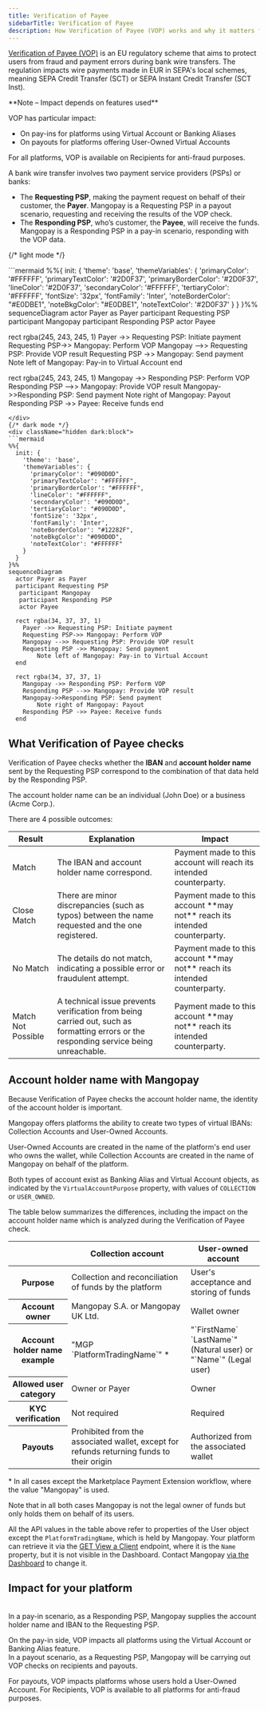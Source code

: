 ```yaml
---
title: Verification of Payee
sidebarTitle: Verification of Payee
description: How Verification of Payee (VOP) works and why it matters for your platform
---
```


<a href="https://www.europeanpaymentscouncil.eu/what-we-do/other-schemes/verification-payee" target="_blank">Verification of Payee (VOP)</a> is an EU regulatory scheme that aims to protect users from fraud and payment errors during bank wire transfers. The regulation impacts wire payments made in EUR in SEPA's local schemes, meaning SEPA Credit Transfer (SCT) or SEPA Instant Credit Transfer (SCT Inst).

<Note>
**Note – Impact depends on features used**

VOP has particular impact:
- On pay-ins for platforms using Virtual Account or Banking Aliases
- On payouts for platforms offering User-Owned Virtual Accounts

For all platforms, VOP is available on Recipients for anti-fraud purposes.
</Note>

A bank wire transfer involves two payment service providers (PSPs) or banks:
- The **Requesting PSP**, making the payment request on behalf of their customer, the **Payer**. Mangopay is a Requesting PSP in a payout scenario, requesting and receiving the results of the VOP check.
- The **Responding PSP**, who’s customer, the **Payee**, will receive the funds. Mangopay is a Responding PSP in a pay-in scenario, responding with the VOP data.

{/* light mode */}
<div className="block dark:hidden">
```mermaid
%%{
  init: {
    'theme': 'base',
    'themeVariables': {
      'primaryColor': '#FFFFFF',
      'primaryTextColor': '#2D0F37',
      'primaryBorderColor': '#2D0F37',
      'lineColor': '#2D0F37',
      'secondaryColor': '#FFFFFF',
      'tertiaryColor': '#FFFFFF',
      'fontSize': '32px',
      'fontFamily': 'Inter',
      'noteBorderColor': "#E0DBE1",
      'noteBkgColor': "#E0DBE1",
      'noteTextColor': '#2D0F37'
    }
  }
}%%
sequenceDiagram
  actor Payer as Payer
  participant Requesting PSP
  participant Mangopay
  participant Responding PSP
  actor Payee

  rect rgba(245, 243, 245, 1)
    Payer ->> Requesting PSP: Initiate payment
    Requesting PSP->> Mangopay: Perform VOP
    Mangopay -->> Requesting PSP: Provide VOP result
    Requesting PSP ->> Mangopay: Send payment
        Note left of Mangopay: Pay-in to Virtual Account
  end

  rect rgba(245, 243, 245, 1)
    Mangopay ->> Responding PSP: Perform VOP
    Responding PSP -->> Mangopay: Provide VOP result
    Mangopay->>Responding PSP: Send payment
        Note right of Mangopay: Payout
    Responding PSP ->> Payee: Receive funds
  end
```
</div>
{/* dark mode */}
<div className="hidden dark:block">
```mermaid
%%{
  init: {
    'theme': 'base',
    'themeVariables': {
      'primaryColor': "#090D0D",
      'primaryTextColor': "#FFFFFF",
      'primaryBorderColor': "#FFFFFF",
      'lineColor': "#FFFFFF",
      'secondaryColor': "#090D0D",
      'tertiaryColor': "#090D0D",
      'fontSize': '32px',
      'fontFamily': 'Inter',
      'noteBorderColor': "#12282F",
      'noteBkgColor': "#090D0D",
      'noteTextColor': "#FFFFFF"
    }
  }
}%%
sequenceDiagram
  actor Payer as Payer
  participant Requesting PSP
   participant Mangopay
   participant Responding PSP
   actor Payee

  rect rgba(34, 37, 37, 1)
    Payer ->> Requesting PSP: Initiate payment
    Requesting PSP->> Mangopay: Perform VOP
    Mangopay -->> Requesting PSP: Provide VOP result
    Requesting PSP ->> Mangopay: Send payment
        Note left of Mangopay: Pay-in to Virtual Account
  end

  rect rgba(34, 37, 37, 1)
    Mangopay ->> Responding PSP: Perform VOP
    Responding PSP -->> Mangopay: Provide VOP result
    Mangopay->>Responding PSP: Send payment
        Note right of Mangopay: Payout
    Responding PSP ->> Payee: Receive funds
  end
```
</div>

## What Verification of Payee checks

Verification of Payee checks whether the **IBAN** and **account holder name** sent by the Requesting PSP correspond to the combination of that data held by the Responding PSP.

The account holder name can be an individual (John Doe) or a business (Acme Corp.).

There are 4 possible outcomes:

<table><thead>
<tr>
<th class="header">Result</th>
<th class="header">Explanation</th>
<th class="header">Impact</th>
</tr>
</thead><tbody>
<tr>
<td class="table-content">Match</td>
<td class="table-content">The IBAN and account holder name correspond.</td>
<td class="table-content">Payment made to this account will reach its intended counterparty.</td>
</tr><tr>
<td class="table-content">Close Match</td>
<td class="table-content">There are minor discrepancies (such as typos) between the name requested and the one registered.</td>
<td class="table-content">Payment made to this account **may not** reach its intended counterparty.</td>
</tr><tr>
<td class="table-content">No Match</td>
<td class="table-content">The details do not match, indicating a possible error or fraudulent attempt.</td>
<td class="table-content">Payment made to this account **may not** reach its intended counterparty.</td>
</tr><tr>
<td class="table-content">Match Not Possible</td>
<td class="table-content">A technical issue prevents verification from being carried out, such as formatting errors or the responding service being unreachable.</td>
<td class="table-content">Payment made to this account **may not** reach its intended counterparty.</td>
</tr>
</tbody></table>

## Account holder name with Mangopay

Because Verification of Payee checks the account holder name, the identity of the account holder is important. 

Mangopay offers platforms the ability to create two types of virtual IBANs: Collection Accounts and User-Owned Accounts.

User-Owned Accounts are created in the name of the platform's end user who owns the wallet, while Collection Accounts are created in the name of Mangopay on behalf of the platform.

Both types of account exist as Banking Alias and Virtual Account objects, as indicated by the `VirtualAccountPurpose` property, with values of `COLLECTION` or `USER_OWNED`.

The table below summarizes the differences, including the impact on the account holder name which is analyzed during the Verification of Payee check.

<table>
  <thead>
    <tr>
      <th class="header"></th>
      <th class="header">Collection account</th>
      <th class="header">User-owned account</th>
    </tr>
  </thead>
  <tbody>
    <tr>
      <th class="header">Purpose</th>
      <td class="table-content">Collection and reconciliation of funds by the platform</td>
      <td class="table-content">User's acceptance and storing of funds</td>
    </tr>
    <tr>
      <th class="header">Account owner</th>
      <td class="table-content">Mangopay S.A. or Mangopay UK Ltd.</td>
      <td class="table-content">Wallet owner</td>
    </tr>
    <tr>
      <th class="header">Account holder name example</th>
      <td class="table-content">"MGP `PlatformTradingName`" *</td>
      <td class="table-content">"`FirstName` `LastName`" (Natural user) or "`Name`" (Legal user)</td>
    </tr>
    <tr>
      <th class="header">Allowed user category</th>
      <td class="table-content">Owner or Payer</td>
      <td class="table-content">Owner</td>
    </tr>
    <tr>
      <th class="header">KYC verification</th>
      <td class="table-content">Not required</td>
      <td class="table-content">Required</td>
    </tr>
    <tr>
      <th class="header">Payouts</th>
      <td class="table-content">Prohibited from the associated wallet, except for refunds returning funds to their origin</td>
      <td class="table-content">Authorized from the associated wallet</td>
    </tr>
  </tbody>
</table>

\* In all cases except the Marketplace Payment Extension workflow, where the value "Mangopay" is used.

Note that in all both cases Mangopay is not the legal owner of funds but only holds them on behalf of its users.

All the API values in the table above refer to properties of the User object except the `PlatformTradingName`, which is held by Mangopay. Your platform can retrieve it via the [GET View a Client](/api-reference/client/view-client) endpoint, where it is the `Name` property, but it is not visible in the Dashboard. Contact Mangopay <a href="https://hub.mangopay.com/" target="_blank">via the Dashboard</a> to change it.

## Impact for your platform

<CardGroup cols={2}>
<Card title="Pay-ins to virtual IBANs" href="/guides/vop/payins" arrow="true" cta="Read more">
<br/>
In a pay-in scenario, as a Responding PSP, Mangopay supplies the account holder name and IBAN to the Requesting PSP.

On the pay-in side, VOP impacts all platforms using the Virtual Account or Banking Alias feature. 
</Card>
<Card title="Recipients and payouts" href="/guides/vop/recipients-payouts" arrow="true" cta="Read more">
<br/>
In a payout scenario, as a Requesting PSP, Mangopay will be carrying out VOP checks on recipients and payouts.

For payouts, VOP impacts platforms whose users hold a User-Owned Account. For Recipients, VOP is available to all platforms for anti-fraud purposes. 
</Card>
</CardGroup>